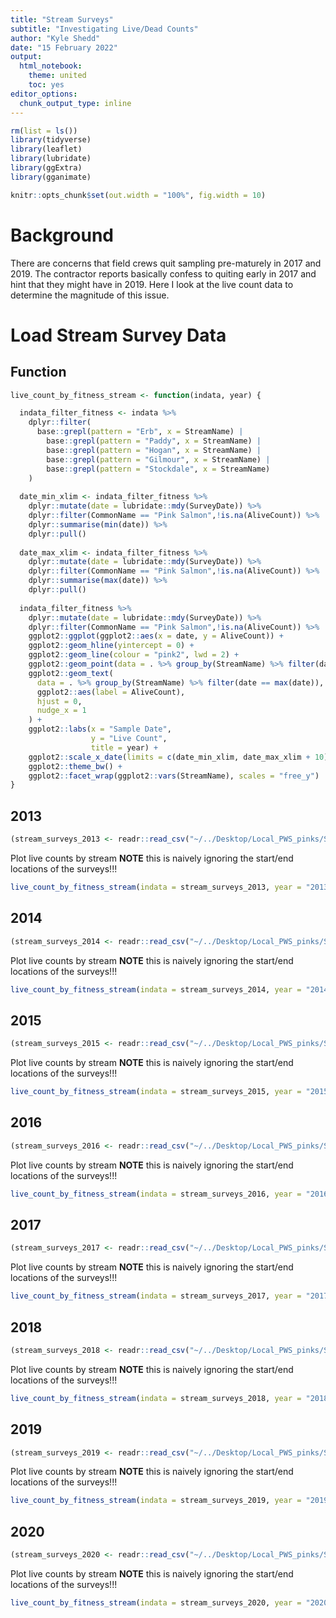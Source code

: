 ```yaml
---
title: "Stream Surveys"
subtitle: "Investigating Live/Dead Counts"
author: "Kyle Shedd"
date: "15 February 2022"
output:
  html_notebook:
    theme: united
    toc: yes
editor_options: 
  chunk_output_type: inline
---
```


```r
rm(list = ls())
library(tidyverse)
library(leaflet)
library(lubridate)
library(ggExtra)
library(gganimate)

knitr::opts_chunk$set(out.width = "100%", fig.width = 10)
```

# Background

There are concerns that field crews quit sampling pre-maturely in 2017 and 2019. The contractor reports basically confess to quiting early in 2017 and hint that they might have in 2019. Here I look at the live count data to determine the magnitude of this issue.

# Load Stream Survey Data

## Function

```r
live_count_by_fitness_stream <- function(indata, year) {

  indata_filter_fitness <- indata %>%
    dplyr::filter(
      base::grepl(pattern = "Erb", x = StreamName) |
        base::grepl(pattern = "Paddy", x = StreamName) |
        base::grepl(pattern = "Hogan", x = StreamName) |
        base::grepl(pattern = "Gilmour", x = StreamName) |
        base::grepl(pattern = "Stockdale", x = StreamName)
    )
  
  date_min_xlim <- indata_filter_fitness %>%
    dplyr::mutate(date = lubridate::mdy(SurveyDate)) %>%
    dplyr::filter(CommonName == "Pink Salmon",!is.na(AliveCount)) %>%
    dplyr::summarise(min(date)) %>%
    dplyr::pull()
  
  date_max_xlim <- indata_filter_fitness %>%
    dplyr::mutate(date = lubridate::mdy(SurveyDate)) %>%
    dplyr::filter(CommonName == "Pink Salmon",!is.na(AliveCount)) %>%
    dplyr::summarise(max(date)) %>%
    dplyr::pull()
  
  indata_filter_fitness %>%
    dplyr::mutate(date = lubridate::mdy(SurveyDate)) %>%
    dplyr::filter(CommonName == "Pink Salmon",!is.na(AliveCount)) %>%
    ggplot2::ggplot(ggplot2::aes(x = date, y = AliveCount)) +
    ggplot2::geom_hline(yintercept = 0) +
    ggplot2::geom_line(colour = "pink2", lwd = 2) +
    ggplot2::geom_point(data = . %>% group_by(StreamName) %>% filter(date == max(date))) +
    ggplot2::geom_text(
      data = . %>% group_by(StreamName) %>% filter(date == max(date)),
      ggplot2::aes(label = AliveCount),
      hjust = 0,
      nudge_x = 1
    ) +
    ggplot2::labs(x = "Sample Date",
                  y = "Live Count",
                  title = year) +
    ggplot2::scale_x_date(limits = c(date_min_xlim, date_max_xlim + 10)) +
    ggplot2::theme_bw() +
    ggplot2::facet_wrap(ggplot2::vars(StreamName), scales = "free_y")
}
```

## 2013

```r
(stream_surveys_2013 <- readr::read_csv("~/../Desktop/Local_PWS_pinks/StreamSpecimens/stream_surveys_2013.csv"))
```

Plot live counts by stream
**NOTE** this is naively ignoring the start/end locations of the surveys!!!
```r
live_count_by_fitness_stream(indata = stream_surveys_2013, year = "2013")
```

## 2014

```r
(stream_surveys_2014 <- readr::read_csv("~/../Desktop/Local_PWS_pinks/StreamSpecimens/stream_surveys_2014.csv"))
```

Plot live counts by stream
**NOTE** this is naively ignoring the start/end locations of the surveys!!!
```r
live_count_by_fitness_stream(indata = stream_surveys_2014, year = "2014")
```

## 2015

```r
(stream_surveys_2015 <- readr::read_csv("~/../Desktop/Local_PWS_pinks/StreamSpecimens/stream_surveys_2015.csv"))
```

Plot live counts by stream
**NOTE** this is naively ignoring the start/end locations of the surveys!!!
```r
live_count_by_fitness_stream(indata = stream_surveys_2015, year = "2015")
```

## 2016

```r
(stream_surveys_2016 <- readr::read_csv("~/../Desktop/Local_PWS_pinks/StreamSpecimens/stream_surveys_2016.csv"))
```

Plot live counts by stream
**NOTE** this is naively ignoring the start/end locations of the surveys!!!
```r
live_count_by_fitness_stream(indata = stream_surveys_2016, year = "2016")
```

## 2017

```r
(stream_surveys_2017 <- readr::read_csv("~/../Desktop/Local_PWS_pinks/StreamSpecimens/stream_surveys_2017.csv"))
```

Plot live counts by stream
**NOTE** this is naively ignoring the start/end locations of the surveys!!!
```r
live_count_by_fitness_stream(indata = stream_surveys_2017, year = "2017")
```

## 2018

```r
(stream_surveys_2018 <- readr::read_csv("~/../Desktop/Local_PWS_pinks/StreamSpecimens/stream_surveys_2018.csv"))
```

Plot live counts by stream
**NOTE** this is naively ignoring the start/end locations of the surveys!!!
```r
live_count_by_fitness_stream(indata = stream_surveys_2018, year = "2018")
```

## 2019

```r
(stream_surveys_2019 <- readr::read_csv("~/../Desktop/Local_PWS_pinks/StreamSpecimens/stream_surveys_2019.csv"))
```

Plot live counts by stream
**NOTE** this is naively ignoring the start/end locations of the surveys!!!
```r
live_count_by_fitness_stream(indata = stream_surveys_2019, year = "2019")
```

## 2020

```r
(stream_surveys_2020 <- readr::read_csv("~/../Desktop/Local_PWS_pinks/StreamSpecimens/stream_surveys_2020.csv"))
```

Plot live counts by stream
**NOTE** this is naively ignoring the start/end locations of the surveys!!!
```r
live_count_by_fitness_stream(indata = stream_surveys_2020, year = "2020")
```






